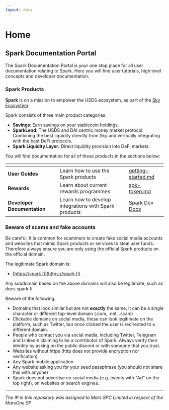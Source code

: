 ```yaml
---
layout: docs
---
```


# Home

## **Spark Documentation Portal**

The Spark Documentation Portal is your one stop place for all user documentation relating to Spark. Here you will find user tutorials, high level concepts and developer documentation.

### Spark Products

**Spark** is on a mission to empower the USDS ecosystem, as part of the [Sky Ecosystem](https://sky.money).

Spark consists of three main product categories:

* **Savings**: Earn savings on your stablecoin holdings.
* **SparkLend**: The USDS and DAI centric money market protocol. Combining the best liquidity directly from Sky and vertically integrating with the best DeFi protocols.
* **Spark Liquidity Layer:** Direct liquidity provision into DeFi markets.

You will find documentation for all of these products in the sections below:

<table data-view="cards"><thead><tr><th></th><th></th><th data-hidden data-card-target data-type="content-ref"></th></tr></thead><tbody><tr><td><strong>User Guides</strong></td><td>Learn how to use the Spark products</td><td><a href="user-guides/getting-started.md">getting-started.md</a></td></tr><tr><td><strong>Rewards</strong></td><td>Learn about current rewards programmes</td><td><a href="rewards/spk-token.md">spk-token.md</a></td></tr><tr><td><strong>Developer Documentation</strong></td><td>Learn how to develop integrations with Spark products</td><td><a href="https://app.gitbook.com/o/HdgfPReNaJoFbN7B3nr5/s/JoPOn9EuKR5wJyQRcvjo/">Spark Dev Docs</a></td></tr></tbody></table>

### Beware of scams and fake accounts

Be careful, it is common for scammers to create fake social media accounts and websites that mimic Spark products or services to steal user funds. Therefore always ensure you are only using the official Spark products on the official domain.

The legitimate Spark domain is:

* [https://spark.fi](https://spark.fi)

Any subdomain based on the above domains will also be legitimate, such as docs.spark.fi

Beware of the following:

* Domains that look similar but are not **exactly** the same, it can be a single character or different top-level domain (.com, .net, .scam)
* Clickable domains on social media, these can look legitimate on the platform, such as Twitter, but once clicked the user is redirected to a different domain.
* People who contact you via social media, including Twitter, Telegram and LinkedIn claiming to be a contributor of Spark. Always verify their identity by asking on the public discord or with someone that you trust.
* Websites without https (http does not provide encryption nor verification)
* Any Spark mobile application
* Any website asking you for your seed passphrase (you should not share this with anyone)&#x20;
* Spark does not advertise on social media (e.g. tweets with "Ad" on the top right), on websites or search engines.

***

_The IP in this repository was assigned to Mars SPC Limited in respect of the MarsOne SP_